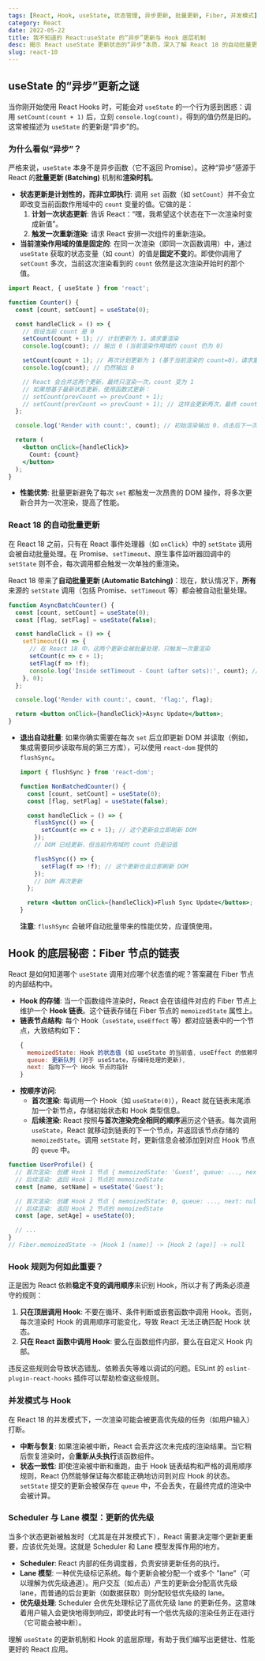 ```yaml
---
tags: [React, Hook, useState, 状态管理, 异步更新, 批量更新, Fiber, 并发模式]
category: React
date: 2022-05-22
title: 我不知道的 React:useState 的“异步”更新与 Hook 底层机制
desc: 揭示 React useState 更新状态的“异步”本质，深入了解 React 18 的自动批量更新机制，并探索 Hook 如何通过 Fiber 节点的链表结构工作及其背后的规则。
slug: react-10
---
```


## useState 的“异步”更新之谜

当你刚开始使用 React Hooks 时，可能会对 `useState` 的一个行为感到困惑：调用 `setCount(count + 1)` 后，立刻 `console.log(count)`，得到的值仍然是旧的。这常被描述为 `useState` 的更新是“异步”的。

### 为什么看似“异步”？

严格来说，`useState` 本身不是异步函数（它不返回 Promise）。这种“异步”感源于 React 的**批量更新 (Batching)** 机制和**渲染时机**。

-   **状态更新是计划性的，而非立即执行**: 调用 `set` 函数（如 `setCount`）并不会立即改变当前函数作用域中的 `count` 变量的值。它做的是：
    1.  **计划一次状态更新**: 告诉 React：“嘿，我希望这个状态在下一次渲染时变成新值”。
    2.  **触发一次重新渲染**: 请求 React 安排一次组件的重新渲染。
-   **当前渲染作用域的值是固定的**: 在同一次渲染（即同一次函数调用）中，通过 `useState` 获取的状态变量（如 `count`）的值是**固定不变**的。即使你调用了 `setCount` 多次，当前这次渲染看到的 `count` 依然是这次渲染开始时的那个值。

```jsx
import React, { useState } from 'react';

function Counter() {
  const [count, setCount] = useState(0);

  const handleClick = () => {
    // 假设当前 count 是 0
    setCount(count + 1); // 计划更新为 1，请求重渲染
    console.log(count); // 输出 0 (当前渲染作用域的 count 仍为 0)

    setCount(count + 1); // 再次计划更新为 1 (基于当前渲染的 count=0)，请求重渲染
    console.log(count); // 仍然输出 0

    // React 会合并这两个更新，最终只渲染一次，count 变为 1
    // 如果想基于最新状态更新，使用函数式更新：
    // setCount(prevCount => prevCount + 1);
    // setCount(prevCount => prevCount + 1); // 这样会更新两次，最终 count 变为 2
  };

  console.log('Render with count:', count); // 初始渲染输出 0，点击后下一次渲染输出 1

  return (
    <button onClick={handleClick}>
      Count: {count}
    </button>
  );
}
```

-   **性能优势**: 批量更新避免了每次 `set` 都触发一次昂贵的 DOM 操作，将多次更新合并为一次渲染，提高了性能。

### React 18 的自动批量更新

在 React 18 之前，只有在 React 事件处理器（如 `onClick`）中的 `setState` 调用会被自动批量处理。在 Promise、`setTimeout`、原生事件监听器回调中的 `setState` 则不会，每次调用都会触发一次单独的重渲染。

React 18 带来了**自动批量更新 (Automatic Batching)**：现在，默认情况下，**所有**来源的 `setState` 调用（包括 Promise、`setTimeout` 等）都会被自动批量处理。

```jsx
function AsyncBatchCounter() {
  const [count, setCount] = useState(0);
  const [flag, setFlag] = useState(false);

  const handleClick = () => {
    setTimeout(() => {
      // 在 React 18 中，这两个更新会被批量处理，只触发一次重渲染
      setCount(c => c + 1);
      setFlag(f => !f);
      console.log('Inside setTimeout - Count (after sets):', count); // 仍然是旧值
    }, 0);
  };

  console.log('Render with count:', count, 'flag:', flag);

  return <button onClick={handleClick}>Async Update</button>;
}
```

-   **退出自动批量**: 如果你确实需要在每次 `set` 后立即更新 DOM 并读取（例如，集成需要同步读取布局的第三方库），可以使用 `react-dom` 提供的 `flushSync`。
    ```jsx
    import { flushSync } from 'react-dom';

    function NonBatchedCounter() {
      const [count, setCount] = useState(0);
      const [flag, setFlag] = useState(false);

      const handleClick = () => {
        flushSync(() => {
          setCount(c => c + 1); // 这个更新会立即刷新 DOM
        });
        // DOM 已经更新，但当前作用域的 count 仍是旧值

        flushSync(() => {
          setFlag(f => !f); // 这个更新也会立即刷新 DOM
        });
        // DOM 再次更新
      };

      return <button onClick={handleClick}>Flush Sync Update</button>;
    }
    ```
    **注意**: `flushSync` 会破坏自动批量带来的性能优势，应谨慎使用。

## Hook 的底层秘密：Fiber 节点的链表

React 是如何知道哪个 `useState` 调用对应哪个状态值的呢？答案藏在 Fiber 节点的内部结构中。

-   **Hook 的存储**: 当一个函数组件渲染时，React 会在该组件对应的 Fiber 节点上维护一个 **Hook 链表**。这个链表存储在 Fiber 节点的 `memoizedState` 属性上。
-   **链表节点结构**: 每个 Hook（`useState`, `useEffect` 等）都对应链表中的一个节点，大致结构如下：
    ```js
    {
      memoizedState: Hook 的状态值 (如 useState 的当前值, useEffect 的依赖项数组和 effect 函数),
      queue: 更新队列 (对于 useState，存储待处理的更新),
      next: 指向下一个 Hook 节点的指针
    }
    ```
-   **按顺序访问**:
    -   **首次渲染**: 每调用一个 Hook（如 `useState(0)`），React 就在链表末尾添加一个新节点，存储初始状态和 Hook 类型信息。
    -   **后续渲染**: React 按照**与首次渲染完全相同的顺序**遍历这个链表。每次调用 `useState`，React 就移动到链表的下一个节点，并返回该节点存储的 `memoizedState`。调用 `setState` 时，更新信息会被添加到对应 Hook 节点的 `queue` 中。

```jsx
function UserProfile() {
  // 首次渲染: 创建 Hook 1 节点 { memoizedState: 'Guest', queue: ..., next: -> Hook 2 }
  // 后续渲染: 返回 Hook 1 节点的 memoizedState
  const [name, setName] = useState('Guest');

  // 首次渲染: 创建 Hook 2 节点 { memoizedState: 0, queue: ..., next: null }
  // 后续渲染: 返回 Hook 2 节点的 memoizedState
  const [age, setAge] = useState(0);

  // ...
}
// Fiber.memoizedState -> [Hook 1 (name)] -> [Hook 2 (age)] -> null
```

### Hook 规则为何如此重要？

正是因为 React 依赖**稳定不变的调用顺序**来识别 Hook，所以才有了两条必须遵守的规则：

1.  **只在顶层调用 Hook**: 不要在循环、条件判断或嵌套函数中调用 Hook。否则，每次渲染时 Hook 的调用顺序可能变化，导致 React 无法正确匹配 Hook 状态。
2.  **只在 React 函数中调用 Hook**: 要么在函数组件内部，要么在自定义 Hook 内部。

违反这些规则会导致状态错乱、依赖丢失等难以调试的问题。ESLint 的 `eslint-plugin-react-hooks` 插件可以帮助检查这些规则。

### 并发模式与 Hook

在 React 18 的并发模式下，一次渲染可能会被更高优先级的任务（如用户输入）打断。

-   **中断与恢复**: 如果渲染被中断，React 会丢弃这次未完成的渲染结果。当它稍后恢复渲染时，会**重新从头执行**该函数组件。
-   **状态一致性**: 即使渲染被中断和重跑，由于 Hook 链表结构和严格的调用顺序规则，React 仍然能够保证每次都能正确地访问到对应 Hook 的状态。`setState` 提交的更新会被保存在 `queue` 中，不会丢失，在最终完成的渲染中会被计算。

### Scheduler 与 Lane 模型：更新的优先级

当多个状态更新被触发时（尤其是在并发模式下），React 需要决定哪个更新更重要，应该优先处理。这就是 Scheduler 和 Lane 模型发挥作用的地方。

-   **Scheduler**: React 内部的任务调度器，负责安排更新任务的执行。
-   **Lane 模型**: 一种优先级标记系统。每个更新会被分配一个或多个 "lane"（可以理解为优先级通道）。用户交互（如点击）产生的更新会分配高优先级 lane，而普通的后台更新（如数据获取）则分配较低优先级的 lane。
-   **优先级处理**: Scheduler 会优先处理标记了高优先级 lane 的更新任务。这意味着用户输入会更快地得到响应，即使此时有一个低优先级的渲染任务正在进行（它可能会被中断）。

理解 `useState` 的更新机制和 Hook 的底层原理，有助于我们编写出更健壮、性能更好的 React 应用。
